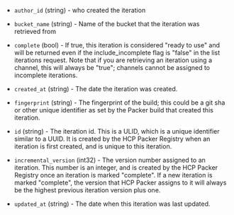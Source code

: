 <!-- Code generated from the comments of the DatasourceOutput struct in datasource/hcp-packer-iteration/data.go; DO NOT EDIT MANUALLY -->

- `author_id` (string) - who created the iteration

- `bucket_name` (string) - Name of the bucket that the iteration was retrieved from

- `complete` (bool) - If true, this iteration is considered "ready to use" and will be
  returned even if the include_incomplete flag is "false" in the
  list iterations request. Note that if you are retrieving an iteration
  using a channel, this will always be "true"; channels cannot be assigned
  to incomplete iterations.

- `created_at` (string) - The date the iteration was created.

- `fingerprint` (string) - The fingerprint of the build; this could be a git sha or other unique
  identifier as set by the Packer build that created this iteration.

- `id` (string) - The iteration id. This is a ULID, which is a unique identifier similar
  to a UUID. It is created by the HCP Packer Registry when an iteration is
  first created, and is unique to this iteration.

- `incremental_version` (int32) - The version number assigned to an iteration. This number is an integer,
  and is created by the HCP Packer Registry once an iteration is
  marked "complete". If a new iteration is marked "complete", the version
  that HCP Packer assigns to it will always be the highest previous
  iteration version plus one.

- `updated_at` (string) - The date when this iteration was last updated.

<!-- End of code generated from the comments of the DatasourceOutput struct in datasource/hcp-packer-iteration/data.go; -->
